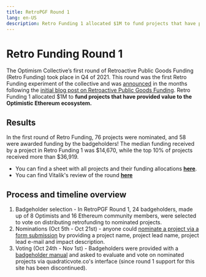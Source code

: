 ```yaml
---
title: RetroPGF Round 1
lang: en-US
description: Retro Funding 1 allocated $1M to fund projects that have provided value to the Optimistic Ethereum ecosystem.
---
```


# Retro Funding Round 1

The Optimism Collective’s first round of Retroactive Public Goods Funding (Retro Funding) took place in Q4 of 2021. 
This round was the first Retro Funding  experiment of the collective and was [announced](https://medium.com/ethereum-optimism/retropgf-experiment-1-1-million-dollars-for-public-goods-f7e455cbdca) in the months following the [initial blog post on Retroactive Public Goods Funding](https://medium.com/ethereum-optimism/retroactive-public-goods-funding-33c9b7d00f0c). 
Retro Funding 1 allocated $1M to **fund projects that have provided value to the Optimistic Ethereum ecosystem.** 

## Results
In the first round of Retro Funding, 76 projects were nominated, and 58 were awarded funding by the badgeholders!
The median funding received by a project in Retro Funding 1 was $14,670, while the top 10% of projects received more than $36,919.

- You can find a sheet with all projects and their funding allocations [**here**](https://github.com/ethereum-optimism/op-analytics/blob/main/rpgf/rpgf1/results/rpgf1_results.csv).
- You can find Vitalik's review of the round [**here**](https://vitalik.eth.limo/general/2021/11/16/retro1.html)

## Process and timeline overview
1. Badgeholder selection - In RetroPGF Round 1, 24 badgeholders, made up of 8 Optimists and 16 Ethereum community members, were selected to vote on distributing retrofunding to nominated projects.
2. Nominations (Oct 5th - Oct 21st) - anyone could [nominate a project via a form submission](https://docs.google.com/forms/d/e/1FAIpQLSdSF_Om4JfhQAjdDOHnjfbRJfJg1F-EY_I_IR0g-CDaa9FqyQ/viewform?vc=0&c=0&w=1&flr=0) by providing a project name, project lead name, project lead e-mail and impact description.
3. Voting (Oct 24th - Nov 1st) - Badgeholders were provided with a [badgeholder manual](https://www.notion.so/Public-Badge-Holder-Manual-d05c3695ef684d1fb62ef38690fb3ff7) and asked to evaluate and vote on nominated projects via quadraticvote.co's interface (since round 1 support for this site has been discontinued). 

